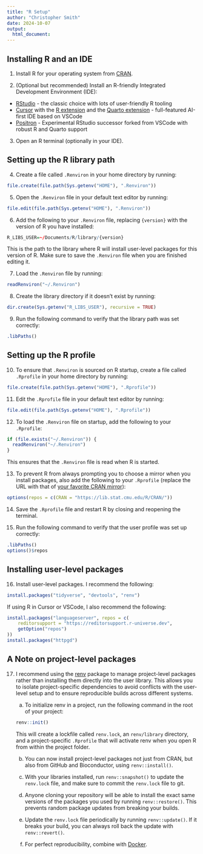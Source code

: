 ```yaml
---
title: "R Setup"
author: "Christopher Smith"
date: 2024-10-07
output:
  html_document:
---
```


## Installing R and an IDE

1. Install R for your operating system from [CRAN](https://cran.r-project.org/).

2. (Optional but recommended) Install an R-friendly Integrated Development Environment (IDE):
- [RStudio](https://www.rstudio.com/products/rstudio/download/) - the classic choice with lots of user-friendly R tooling
- [Cursor](https://cursor.com/) with the [R extension](https://marketplace.visualstudio.com/items?itemName=REditorSupport.r) and the [Quarto extension](https://marketplace.visualstudio.com/items?itemName=quarto.quarto) - full-featured AI-first IDE based on VSCode
- [Positron](https://github.com/posit-dev/positron/releases) - Experimental RStudio successor forked from VSCode with robust R and Quarto support

3. Open an R terminal (optionally in your IDE).

## Setting up the R library path

4. Create a file called `.Renviron` in your home directory by running:

```r
file.create(file.path(Sys.getenv("HOME"), ".Renviron"))
```

5. Open the `.Renviron` file in your default text editor by running:

```r
file.edit(file.path(Sys.getenv("HOME"), ".Renviron"))
```

6. Add the following to your `.Renviron` file, replacing `{version}` with the version of R you have installed:

```r
R_LIBS_USER=~/Documents/R/library/{version}
```

This is the path to the library where R will install user-level packages for this version of R. Make sure to save the `.Renviron` file when you are finished editing it.

7. Load the `.Renviron` file by running:

```r
readRenviron("~/.Renviron")
```

8. Create the library directory if it doesn't exist by running:

```r
dir.create(Sys.getenv("R_LIBS_USER"), recursive = TRUE)
```

9. Run the following command to verify that the library path was set correctly:

```r
.libPaths()
```

## Setting up the R profile

10. To ensure that `.Renviron` is sourced on R startup, create a file called `.Rprofile` in your home directory by running:

```r
file.create(file.path(Sys.getenv("HOME"), ".Rprofile"))
```

11. Edit the `.Rprofile` file in your default text editor by running:

```r
file.edit(file.path(Sys.getenv("HOME"), ".Rprofile"))
```

12. To load the `.Renviron` file on startup, add the following to your `.Rprofile`:

```r
if (file.exists("~/.Renviron")) {
  readRenviron("~/.Renviron")
}
```

This ensures that the `.Renviron` file is read when R is started.

13. To prevent R from always prompting you to choose a mirror when you install packages, also add the following to your `.Rprofile` (replace the URL with that of [your favorite CRAN mirror](https://cran.r-project.org/mirrors.html)):

```r
options(repos = c(CRAN = "https://lib.stat.cmu.edu/R/CRAN/"))
```

14. Save the `.Rprofile` file and restart R by closing and reopening the terminal.

15. Run the following command to verify that the user profile was set up correctly:

```r
.libPaths()
options()$repos
```

## Installing user-level packages

16. Install user-level packages. I recommend the following:

```r
install.packages("tidyverse", "devtools", "renv")
```

If using R in Cursor or VSCode, I also recommend the following:

```r
install.packages("languageserver", repos = c(
    reditorsupport = "https://reditorsupport.r-universe.dev",
    getOption("repos")
))
install.packages("httpgd")
```

## A Note on project-level packages

17. I recommend using the [renv](https://rstudio.github.io/renv/articles/renv.html) package to manage project-level packages rather than installing them directly into the user library. This allows you to isolate project-specific dependencies to avoid conflicts with the user-level setup and to ensure reproducible builds across different systems.

    a. To initialize renv in a project, run the following command in the root of your project:

    ```r
    renv::init()
    ```

    This will create a lockfile called `renv.lock`, an `renv/library` directory, and a project-specific `.Rprofile` that will activate renv when you open R from within the project folder.

    b. You can now install project-level packages not just from CRAN, but also from GitHub and Bioconductor, using `renv::install()`.

    c. With your libraries installed, run `renv::snapshot()` to update the `renv.lock` file, and make sure to commit the `renv.lock` file to git.

    d. Anyone cloning your repository will be able to install the exact same versions of the packages you used by running `renv::restore()`. This prevents random package updates from breaking your builds.

    e. Update the `renv.lock` file periodically by running `renv::update()`. If it breaks your build, you can always roll back the update with `renv::revert()`.

    f. For perfect reproducibility, combine with [Docker](https://www.docker.com/).
